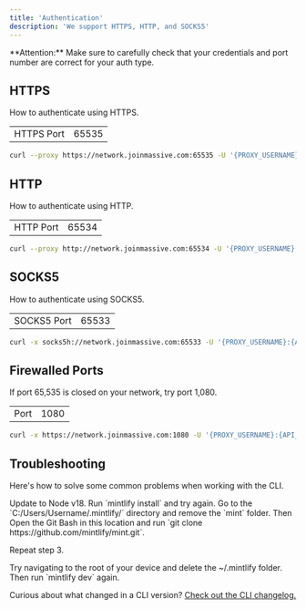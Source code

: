 ```yaml
---
title: 'Authentication'
description: 'We support HTTPS, HTTP, and SOCKS5'
---
```


<Info>
  **Attention:** Make sure to carefully check that your credentials and port number are correct for your auth type.
</Info>

## HTTPS

How to authenticate using HTTPS.

|             |                     |
|-------------|---------------------|
| HTTPS Port  | 65535               |

```bash
curl --proxy https://network.joinmassive.com:65535 -U '{PROXY_USERNAME}:{API_KEY}' https://cloudflare.com/cdn-cgi/trace

```

## HTTP

How to authenticate using HTTP.

|             |                     |
|-------------|---------------------|
| HTTP Port  | 65534                |

```bash
curl --proxy http://network.joinmassive.com:65534 -U '{PROXY_USERNAME}:{API_KEY}' https://cloudflare.com/cdn-cgi/trace

```

## SOCKS5

How to authenticate using SOCKS5.

|             |                     |
|-------------|---------------------|
| SOCKS5 Port  | 65533                |

```bash
curl -x socks5h://network.joinmassive.com:65533 -U '{PROXY_USERNAME}:{API_KEY}' https://www.cloudflare.com/cdn-cgi/trace
```

## Firewalled Ports


If port 65,535 is closed on your network, try port 1,080.

|             |                     |
|-------------|---------------------|
| Port        | 1080                |

```bash
curl -x https://network.joinmassive.com:1080 -U '{PROXY_USERNAME}:{API_KEY}' https://cloudflare.com/cdn-cgi/trace
```

## Troubleshooting

Here's how to solve some common problems when working with the CLI.

<AccordionGroup>
  <Accordion title="Mintlify is not loading">
    Update to Node v18. Run `mintlify install` and try again.
  </Accordion>
  <Accordion title="No such file or directory on Windows">
Go to the `C:/Users/Username/.mintlify/` directory and remove the `mint`
folder. Then Open the Git Bash in this location and run `git clone
https://github.com/mintlify/mint.git`.

Repeat step 3.

  </Accordion>
  <Accordion title="Getting an unknown error">
    Try navigating to the root of your device and delete the ~/.mintlify folder.
    Then run `mintlify dev` again.
  </Accordion>
</AccordionGroup>

Curious about what changed in a CLI version? [Check out the CLI changelog.](/changelog/command-line)
